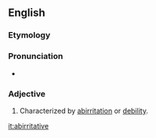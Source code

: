 ==English==

===Etymology===
{{suffix|abirritate|ive}}

===Pronunciation===
* {{a|US}} {{IPA|/ˌæb.ɪɹ.ɪˈteɪ.tɪv/}}

===Adjective===
{{en-adj}}

# {{context|medicine|lang=en}} Characterized by [[abirritation]] or [[debility]].

[[it:abirritative]]